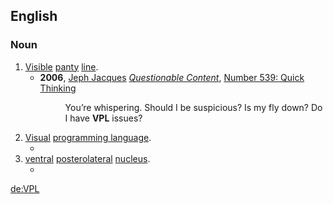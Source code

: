 ==English==

===Noun===
{{en-noun}}

# [[visible|Visible]] [[panty]] [[line]].
#* '''2006''', [[w:Jeph Jacques|Jeph Jacques]] ''[[w:Questionable Content|Questionable Content]]'', [http://www.questionablecontent.net/view.php?comic=539 Number 539: Quick Thinking]
#*: You’re whispering. Should I be suspicious? Is my fly down? Do I have '''VPL''' issues?
# [[visual|Visual]] [[programming language]].
#* {{quote-book|year=2010|title=Visual Languages and Applications |author=Kang Zhang|page=167 |ISBN=0387682570 |passage= Implementing a visual programming language ('''VPL''') is much harder man implementing a textual programming language (Myers 1990). }}
# [[Ventral|ventral]] [[posterolateral]] [[nucleus]].
#* {{quote-book|year=2004 |title=The Rat Nervous System  |author=George Paxinos|page=414 |ISBN=0080542611 |passage=The ventral posterior complex is the main relay for sensory inputs to reach the cerebral cortex and it can be divided into at least three main parts: the ventral posterolateral nucleus ('''VPL''') receiving spinal somatosensory inputs, the ventral posteromedial nucleaus (VPM) receiving trigeminal somatosensory inputs, and the parvicellular medial parts of both the '''VPL''' and VPM, i.e., the VPPC, which forms the main thalamic relay for gustatory and visceral ascending pathways. }}

[[de:VPL]]